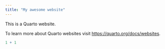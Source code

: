 ```yaml
---
title: "My awesome website"
---
```


This is a Quarto website.

To learn more about Quarto websites visit <https://quarto.org/docs/websites>.

```r
1 + 1
```
